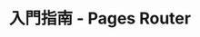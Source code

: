 ---
source-updated-at: 2025-05-16T04:52:11.000Z
translation-updated-at: 2025-05-25T20:34:22.662Z
title: 入門指南 - Pages Router
nav_title: 入門指南
description: 學習如何使用 Next.js 的 Pages Router 來建立全端網頁應用程式。
---
